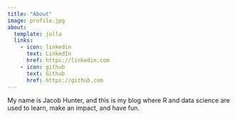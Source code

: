 ```yaml
---
title: "About"
image: profile.jpg
about:
  template: jolla
  links:
    - icon: linkedin
      text: LinkedIn
      href: https://linkedin.com
    - icon: github
      text: Github
      href: https://github.com
---
```


My name is Jacob Hunter, and this is my blog where R and data science are used to learn, make an impact, and have fun.
